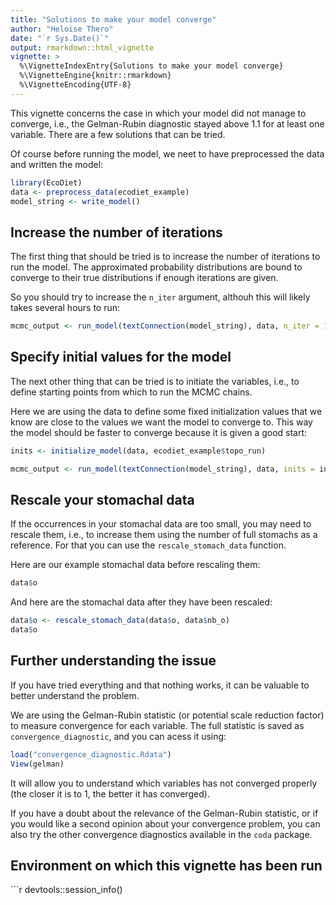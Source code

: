 ```yaml
---
title: "Solutions to make your model converge"
author: "Heloise Thero"
date: "`r Sys.Date()`"
output: rmarkdown::html_vignette
vignette: >
  %\VignetteIndexEntry{Solutions to make your model converge}
  %\VignetteEngine{knitr::rmarkdown}
  %\VignetteEncoding{UTF-8}
---
```


This vignette concerns the case in which your model did not manage to converge, i.e., the Gelman-Rubin diagnostic stayed above 1.1 for at least one variable. There are a few solutions that can be tried.

Of course before running the model, we neet to have preprocessed the data and written the model:

```r
library(EcoDiet)
data <- preprocess_data(ecodiet_example)
model_string <- write_model()
```

## Increase the number of iterations

The first thing that should be tried is to increase the number of iterations to run the model. The approximated probability distributions are bound to converge to their true distributions if enough iterations are given. 

So you should try to increase the `n_iter` argument, althouh this will likely takes several hours to run:
```r
mcmc_output <- run_model(textConnection(model_string), data, n_iter = 1e+08)
```

## Specify initial values for the model

The next other thing that can be tried is to initiate the variables, i.e., to define starting points from which to run the MCMC chains.

Here we are using the data to define some fixed initialization values that we know are close to the values we want the model to converge to. This way the model should be faster to converge because it is given a good start:

```r
inits <- initialize_model(data, ecodiet_example$topo_run)
```
```r
mcmc_output <- run_model(textConnection(model_string), data, inits = inits, n_iter = 1e+06)
```

## Rescale your stomachal data

If the occurrences in your stomachal data are too small, you may need to rescale them, i.e., to increase them using the number of full stomachs as a reference. For that you can use the `rescale_stomach_data` function.

Here are our example stomachal data before rescaling them:

```r
data$o
```

And here are the stomachal data after they have been rescaled:

```r
data$o <- rescale_stomach_data(data$o, data$nb_o)
data$o
```

## Further understanding the issue

If you have tried everything and that nothing works, it can be valuable to better understand the problem.

We are using the Gelman-Rubin statistic (or potential scale reduction factor) to measure convergence for each variable. The full statistic is saved as `convergence_diagnostic`, and you can acess it using:
```r
load("convergence_diagnostic.Rdata")
View(gelman)
```
It will allow you to understand which variables has not converged properly (the closer it is to 1, the better it has converged).

If you have a doubt about the relevance of the Gelman-Rubin statistic, or if you would like a second opinion about your convergence problem, you can also try the other convergence diagnostics available in the `coda` package.

## Environment on which this vignette has been run

```r
devtools::session_info()

